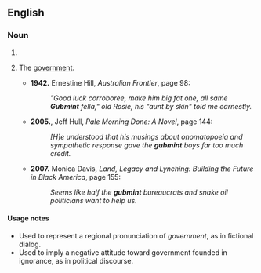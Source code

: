 ==English==

===Noun===
{{en-noun|-}}

# {{pronunciation spelling|government}}
# {{context|colloquial|lang=en}} The [[government]].
#* '''1942.''' Ernestine Hill, ''Australian Frontier'', page 98:
#*: ''"Good luck corroboree, make him big fat one, all same '''Gubmint''' fella," old Rosie, his "aunt by skin" told me earnestly.''
#* '''2005.''', Jeff Hull, ''Pale Morning Done: A Novel'', page 144:
#*: ''[H]e understood that his musings about onomatopoeia and sympathetic response gave the '''gubmint''' boys far too much credit.''
#* '''2007.''' Monica Davis, ''Land, Legacy and Lynching: Building the Future in Black America'', page 155:
#*: ''Seems like half the '''gubmint''' bureaucrats and snake oil politicians want to help us.''

====Usage notes====
* Used to represent a regional pronunciation of ''government'', as in fictional dialog.
* Used to imply a negative attitude toward government founded in ignorance, as in political discourse.